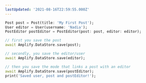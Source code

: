 ```yaml
---
lastUpdated: '2021-08-16T22:59:55.000Z'
---
```

```dart
Post post = Post(title: 'My First Post');
User editor = User(username: 'Nadia');
PostEditor postEditor = PostEditor(post: post, editor: editor);

// first you save the post
await Amplify.DataStore.save(post);

// secondly, you save the editor/user
await Amplify.DataStore.save(editor);

// then you save the mode that links a post with an editor
await Amplify.DataStore.save(postEditor);
print('Saved user, post and postEditor!');
```

